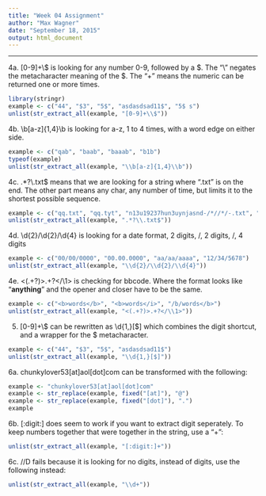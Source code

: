 ```yaml
---
title: "Week 04 Assignment"
author: "Max Wagner"
date: "September 18, 2015"
output: html_document
---
```

***

4a. [0-9]+\\$ is looking for any number 0-9, followed by a $. The "\\" negates the metacharacter meaning of the $. The "+" means the numeric can be returned one or more times.
```r
library(stringr)
example <- c("44", "$3", "5$", "asdasdsad11$", "5$ s")
unlist(str_extract_all(example, "[0-9]+\\$"))
```

4b. \\b[a-z]{1,4}\\b is looking for a-z, 1 to 4 times, with a word edge on either side.
```r
example <- c("qab", "baab", "baaab", "b1b")
typeof(example)
unlist(str_extract_all(example, "\\b[a-z]{1,4}\\b"))
```

4c. .*?\\.txt$ means that we are looking for a string where ".txt" is on the end. The other part means any char, any number of time, but limits it to the shortest possible sequence.
```r
example <- c("qq.txt", "qq.tyt", "n13u19237hun3uynjasnd-/*//*/-.txt", ".txt")
unlist(str_extract_all(example, ".*?\\.txt$"))
```

4d. \\d{2}/\\d{2}/\\d{4} is looking for a date format, 2 digits, /, 2 digits, /, 4 digits
```r
example <- c("00/00/0000", "00.00.0000", "aa/aa/aaaa", "12/34/5678")
unlist(str_extract_all(example, "\\d{2}/\\d{2}/\\d{4}"))
```

4e. <(.+?)>.+?</\\1> is checking for bbcode. Where the format looks like "<b>anything</b>" and the opener and closer have to be the same.
```r
example <- c("<b>words</b>", "<b>words</i>", "/b/words</b>")
unlist(str_extract_all(example, "<(.+?)>.+?</\\1>"))
```

5. [0-9]+\\$ can be rewritten as \\d{1,}[$] which combines the digit shortcut, and a wrapper for the $ metacharacter.
```r
example <- c("44", "$3", "5$", "asdasdsad11$")
unlist(str_extract_all(example, "\\d{1,}[$]"))
```

6a. chunkylover53[at]aol[dot]com can be transformed with the following:
```r
example <- "chunkylover53[at]aol[dot]com"
example <- str_replace(example, fixed("[at]"), "@")
example <- str_replace(example, fixed("[dot]"), ".")
example
```

6b. [:digit:] does seem to work if you want to extract digit seperately. To keep numbers together that were together in the string, use a "+":
```r
unlist(str_extract_all(example, "[:digit:]+"))
```

6c. //D fails because it is looking for no digits, instead of digits, use the following instead:
```r
unlist(str_extract_all(example, "\\d+"))
```